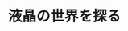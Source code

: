 ﻿---
title: "液晶の世界を探る"
category: "物質理工学院"
vol: 34
interviewee: "竹添 秀男・石川謙 "
url: ""
tags: ["測定","表面","液晶"]
pdf: "34-4.pdf"
career: ""
pdfurl: "34-4/34-4.pdf"
preface: "液晶の分類と基本的な性質、および様々な液晶の解析方法のうち、SHG測定により液晶表面を解析する仕組みについての紹介。"
---
